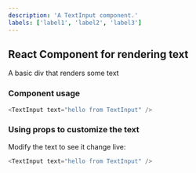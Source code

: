 ```yaml
---
description: 'A TextInput component.'
labels: ['label1', 'label2', 'label3']
---
```



## React Component for rendering text

A basic div that renders some text

### Component usage
```js
<TextInput text="hello from TextInput" />
```

### Using props to customize the text

Modify the text to see it change live:
```js live
<TextInput text="hello from TextInput" />
```
